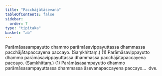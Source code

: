 ```yaml
---
title: "Pacchājātāsevana"
tableOfContents: false
sidebar:
  order: 7
type: "tipitaka"
basket: "ab"
---
```



<DynamicBreadcrumb />

<Division number="74">

<Paragraph number="2267">
Parāmāsasampayutto dhammo parāmāsavippayuttassa dhammassa pacchājātapaccayena paccayo. (Saṃkhittaṃ.) (1)
</Paragraph>

<Paragraph number="2268">
Parāmāsavippayutto dhammo parāmāsavippayuttassa dhammassa pacchājātapaccayena paccayo. (Saṃkhittaṃ.) (1)
</Paragraph>

<Paragraph number="2269">
Parāmāsasampayutto dhammo parāmāsasampayuttassa dhammassa āsevanapaccayena paccayo…  dve.
</Paragraph>
</Division>